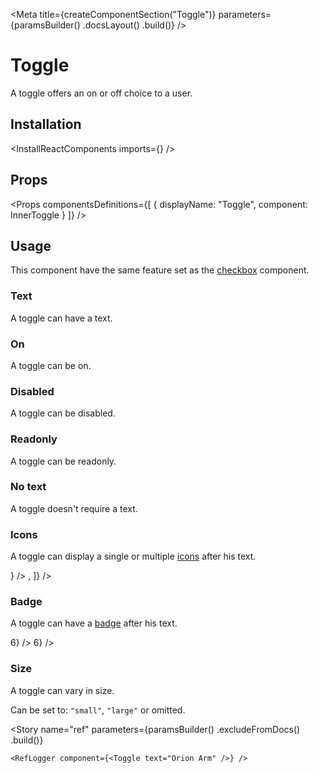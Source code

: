 
<Meta
    title={createComponentSection("Toggle")}
    parameters={paramsBuilder()
        .docsLayout(<ReactComponentsLayout semanticPath="/modules/checkbox" />)
        .build()}
/>

# Toggle

A toggle offers an on or off choice to a user.

## Installation

<InstallReactComponents imports={<Imports />} />

## Props

<HocWarning componentName="Checkbox" semanticPath="modules/checkbox/" />

<Props
    componentsDefinitions={[
        { displayName: "Toggle", component: InnerToggle }
    ]}
/>

## Usage

<WarningMessage>
    This component have the same feature set as the <a href="?path=/docs/components-checkbox--text">checkbox</a> component.
</WarningMessage>

### Text

A toggle can have a text.

<Preview>
    <Story name="text">
        <Toggle text="Orion Arm"/>
    </Story>
</Preview>

### On

A toggle can be on.

<Preview>
    <Story name="on">
        <Toggle defaultChecked text="Orion Arm"/>
    </Story>
</Preview>

### Disabled

A toggle can be disabled.

<Preview>
    <Story name="disabled">
        <Toggle disabled text="Orion Arm"/>
    </Story>
</Preview>

### Readonly

A toggle can be readonly.

<Preview>
    <Story name="readonly">
        <Toggle readOnly text="Orion Arm" />
    </Story>
</Preview>

### No text

A toggle doesn't require a text.

<Preview>
    <Story name="no text">
        <Toggle />
    </Story>
</Preview>

### Icons

A toggle can display a single or multiple [icons](?path=/docs/materials-icons--page) after his text.

<Preview>
    <Story name="icons">
        <div className="flex items-lot-of-space-between">
            <Toggle text="Milky Way" icons={<LightbulbIcon />} />
            <Toggle text="Milky Way" icons={[<LightbulbIcon />, <InfoIcon />]} />
        </div>
    </Story>
</Preview>

### Badge

A toggle can have a [badge](?path=/docs/components-badge--default-story) after his text.

<Preview>
    <Story name="badge">
        <div className="flex items-lot-of-space-between">
            <Toggle text="Milky Way" badge={<Badge>6</Badge>} />
            <Toggle text="Milky Way" badge={<Badge inline>6</Badge>} />
        </div>
    </Story>
</Preview>

### Size

A toggle can vary in size.

Can be set to: `"small"`, `"large"` or omitted.

<Preview>
    <Story name="size">
        <div className="flex items-end items-lot-of-space-between">
            <Toggle size="small" text="Orion Arm" />
            <Toggle text="Orion Arm" />
            <Toggle size="large" text="Orion Arm" />
        </div>
    </Story>
</Preview>

<Story
    name="ref"
    parameters={paramsBuilder()
        .excludeFromDocs()
        .build()}
>
    <RefLogger component={<Toggle text="Orion Arm" />} />
</Story>

